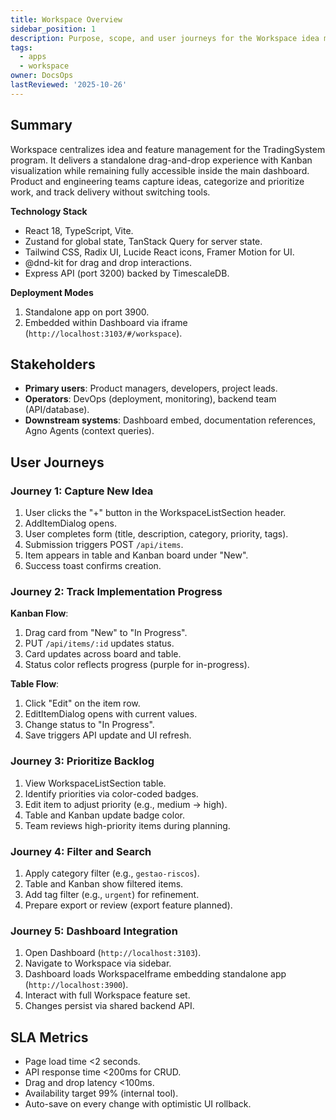 ```yaml
---
title: Workspace Overview
sidebar_position: 1
description: Purpose, scope, and user journeys for the Workspace idea management application.
tags:
  - apps
  - workspace
owner: DocsOps
lastReviewed: '2025-10-26'
---
```

## Summary

Workspace centralizes idea and feature management for the TradingSystem program. It delivers a standalone drag-and-drop experience with Kanban visualization while remaining fully accessible inside the main dashboard. Product and engineering teams capture ideas, categorize and prioritize work, and track delivery without switching tools.

**Technology Stack**

- React 18, TypeScript, Vite.
- Zustand for global state, TanStack Query for server state.
- Tailwind CSS, Radix UI, Lucide React icons, Framer Motion for UI.
- @dnd-kit for drag and drop interactions.
- Express API (port 3200) backed by TimescaleDB.

**Deployment Modes**

1. Standalone app on port 3900.
2. Embedded within Dashboard via iframe (`http://localhost:3103/#/workspace`).

## Stakeholders

- **Primary users**: Product managers, developers, project leads.
- **Operators**: DevOps (deployment, monitoring), backend team (API/database).
- **Downstream systems**: Dashboard embed, documentation references, Agno Agents (context queries).

## User Journeys

### Journey 1: Capture New Idea

1. User clicks the "+" button in the WorkspaceListSection header.
2. AddItemDialog opens.
3. User completes form (title, description, category, priority, tags).
4. Submission triggers POST `/api/items`.
5. Item appears in table and Kanban board under "New".
6. Success toast confirms creation.

### Journey 2: Track Implementation Progress

**Kanban Flow**:

1. Drag card from "New" to "In Progress".
2. PUT `/api/items/:id` updates status.
3. Card updates across board and table.
4. Status color reflects progress (purple for in-progress).

**Table Flow**:

1. Click "Edit" on the item row.
2. EditItemDialog opens with current values.
3. Change status to "In Progress".
4. Save triggers API update and UI refresh.

### Journey 3: Prioritize Backlog

1. View WorkspaceListSection table.
2. Identify priorities via color-coded badges.
3. Edit item to adjust priority (e.g., medium → high).
4. Table and Kanban update badge color.
5. Team reviews high-priority items during planning.

### Journey 4: Filter and Search

1. Apply category filter (e.g., `gestao-riscos`).
2. Table and Kanban show filtered items.
3. Add tag filter (e.g., `urgent`) for refinement.
4. Prepare export or review (export feature planned).

### Journey 5: Dashboard Integration

1. Open Dashboard (`http://localhost:3103`).
2. Navigate to Workspace via sidebar.
3. Dashboard loads WorkspaceIframe embedding standalone app (`http://localhost:3900`).
4. Interact with full Workspace feature set.
5. Changes persist via shared backend API.

## SLA Metrics

- Page load time &lt;2 seconds.
- API response time &lt;200ms for CRUD.
- Drag and drop latency &lt;100ms.
- Availability target 99% (internal tool).
- Auto-save on every change with optimistic UI rollback.
